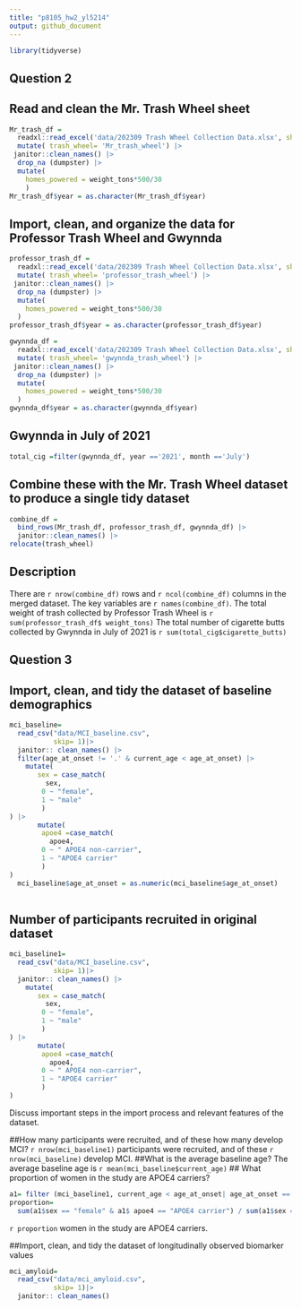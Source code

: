 ```yaml
---
title: "p8105_hw2_yl5214"
output: github_document
---
```


```r
library(tidyverse)
```

## Question 2
## Read and clean the Mr. Trash Wheel sheet
```r
Mr_trash_df =
  readxl::read_excel('data/202309 Trash Wheel Collection Data.xlsx', sheet = 1, range = "A2:N586") |> 
  mutate( trash_wheel= 'Mr_trash_wheel') |> 
 janitor::clean_names() |> 
  drop_na (dumpster) |> 
  mutate(
    homes_powered = weight_tons*500/30
    ) 
Mr_trash_df$year = as.character(Mr_trash_df$year)
```


## Import, clean, and organize the data for Professor Trash Wheel and Gwynnda
```r
professor_trash_df =
  readxl::read_excel('data/202309 Trash Wheel Collection Data.xlsx', sheet = 2, range = "A2:M108") |> 
  mutate( trash_wheel= 'professor_trash_wheel') |> 
 janitor::clean_names() |>
  drop_na (dumpster) |> 
  mutate(
    homes_powered = weight_tons*500/30
  )
professor_trash_df$year = as.character(professor_trash_df$year)

gwynnda_df =
  readxl::read_excel('data/202309 Trash Wheel Collection Data.xlsx', sheet = 4, range = "A2:L157", na ="") |>
  mutate( trash_wheel= 'gwynnda_trash_wheel') |>
 janitor::clean_names() |> 
  drop_na (dumpster) |> 
  mutate(
    homes_powered = weight_tons*500/30
  ) 
gwynnda_df$year = as.character(gwynnda_df$year)

```

## Gwynnda in July of 2021
```r
total_cig =filter(gwynnda_df, year =='2021', month =='July')
```


## Combine these with the Mr. Trash Wheel dataset to produce a single tidy dataset
```r
combine_df =
  bind_rows(Mr_trash_df, professor_trash_df, gwynnda_df) |> 
  janitor::clean_names() |> 
relocate(trash_wheel)
```

## Description
There are `r nrow(combine_df)` rows and `r ncol(combine_df)` columns in the merged dataset. The key variables are `r names(combine_df)`. The total weight of trash collected by Professor Trash Wheel is `r sum(professor_trash_df$ weight_tons)` The total number of cigarette butts collected by Gwynnda in July of 2021 is `r sum(total_cig$cigarette_butts)`

## Question 3
## Import, clean, and tidy the dataset of baseline demographics
```r
mci_baseline=
  read_csv("data/MCI_baseline.csv", 
           skip= 1)|> 
  janitor:: clean_names() |> 
  filter(age_at_onset != '.' & current_age < age_at_onset) |> 
    mutate(
       sex = case_match(
         sex,
        0 ~ "female",
        1 ~ "male"
        )
) |> 
       mutate(
        apoe4 =case_match(
          apoe4,
        0 ~ " APOE4 non-carrier",
        1 ~ "APOE4 carrier" 
        ) 
) 
  mci_baseline$age_at_onset = as.numeric(mci_baseline$age_at_onset)
  
```

## Number of participants recruited in original dataset
```r
mci_baseline1=
  read_csv("data/MCI_baseline.csv", 
           skip= 1)|> 
  janitor:: clean_names() |> 
    mutate(
       sex = case_match(
         sex,
        0 ~ "female",
        1 ~ "male"
        )
) |> 
       mutate(
        apoe4 =case_match(
          apoe4,
        0 ~ " APOE4 non-carrier",
        1 ~ "APOE4 carrier" 
        ) 
) 
```

Discuss important steps in the import process and relevant features of the dataset.

##How many participants were recruited, and of these how many develop MCI?
`r nrow(mci_baseline1)` participants were recruited, and of these `r nrow(mci_baseline)` develop MCI.
##What is the average baseline age? 
The average baseline age is `r mean(mci_baseline$current_age)` 
## What proportion of women in the study are APOE4 carriers?
```r
a1= filter (mci_baseline1, current_age < age_at_onset| age_at_onset == "." )
proportion=
  sum(a1$sex == "female" & a1$ apoe4 == "APOE4 carrier") / sum(a1$sex == "female")
```
`r proportion` women in the study are APOE4 carriers.

##Import, clean, and tidy the dataset of longitudinally observed biomarker values
```r
mci_amyloid=
  read_csv("data/mci_amyloid.csv", 
           skip= 1)|> 
  janitor:: clean_names()

```





